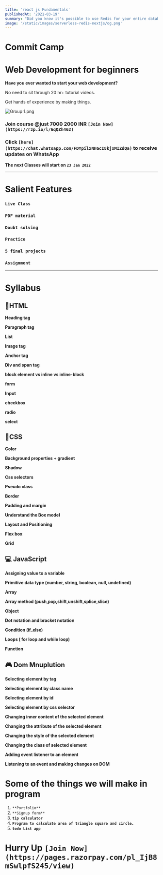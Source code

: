 ```yaml
---
title: 'react js Fundamentals'
publishedAt: '2021-03-19'
summary: "Did you know it's possible to use Redis for your entire database? Hashmaps, counters, sorted lists, and even queues. Learn how to deploy a Redis & Next.js app in a few short minutes."
image: '/static/images/serverless-redis-nextjs/og.png'
---
```


# Commit Camp

# Web Development for beginners

**Have you ever wanted to start your web development?**

No need to sit through 20 hr+ tutorial videos.

Get hands of experience by making things.

![Group 1.png](Commit%20Camp%20b7e0cd9afb05445c8b81d2dfe8c36407/Group_1.png)

### Join course @just ~~7000~~ 2000 INR `[Join Now](https://rzp.io/l/6qQZh462)`

### Click `[here](https://chat.whatsapp.com/FDYpilxNHGcI8kjxMIZdQa)` to receive updates on WhatsApp

**The next Classes will start on `23 Jan 2022`**

---

# Salient Features

### **`Live Class`**

### **`PDF material`**

### `Doubt solving`

### **`Practice`**

### **`5 final projects`**

### `Assignment`

---

# **Syllabus**

## 📝HTML

**Heading tag**

**Paragraph tag**

**List**

**Image tag**

**Anchor tag**

**Div and span tag**

**block element vs inline vs inline-block**

**form**

**Input**

**checkbox**

**radio**

**select**

## 🎨CSS

**Color**

**Background properties + gradient**

**Shadow**

**Css selectors**

**Pseudo class**

**Border**

**Padding and margin**

**Understand the Box model**

**Layout and Positioning**

**Flex box**

**Grid**

## 💻 JavaScript

**Assigning value to a variable**

**Primitive data type (number, string, boolean, null, undefined)**

**Array**

**Array method (push,pop,shift,unshift,splice,slice)**

**Object**

**Dot notation and bracket notation**

**Condition (if_else)**

**Loops ( for loop and while loop)**

**Function**

## 🎮 Dom Mnuplution

**Selecting element by tag**

**Selecting element by class name**

**Selecting element by id**

**Selecting element by css selector**

**Changing inner content of the selected element**

**Changing the attribute of the selected element**

**Changing the style of the selected element**

**Changing the class of selected element**

**Adding event listener to an element**

**Listening to an event and making changes on DOM**

# Some of the things we will make in program

1. `**Portfolio**`
2. `**Signup form**`
3. **`tip calculator`**
4. **`Program to calculate area of triangle square and circle.`**
5. **`todo List app`**

# Hurry Up `[Join Now](https://pages.razorpay.com/pl_IjB8mSwlpfS245/view)`
